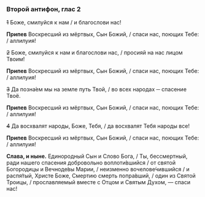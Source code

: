 ### Второй антифон, глас 2

~~1~~ Боже, смилуйся к нам / и благослови нас!

**Припев** Воскресший из мёртвых, Сын Божий, / спаси нас, поющих Тебе: / аллилуия!

~~2~~ Боже, смилуйся к нам и благослови нас, / просияй на нас лицом Твоим!

**Припев** Воскресший из мёртвых, Сын Божий, / спаси нас, поющих Тебе: / аллилуия!

~~3~~ Да позна́ем мы на земле путь Твой, / во всех народах ─ спасение Твоё.

**Припев** Воскресший из мёртвых, Сын Божий, / спаси нас, поющих Тебе: / аллилуия!

~~4~~ Да восхвалят народы, Боже, Тебя, / да восхвалят Тебя народы все!

**Припев** Воскресший из мёртвых, Сын Божий, / спаси нас, поющих Тебе: / аллилуия!

**Слава, и ныне.** Единородный Сын и Слово Бога, / Ты, бессмертный, ради нашего спасения добровольно воплоти́вшийся / от святой Богородицы и Вечноде́вы Марии, / неизменно вочелове́чившийся / и распя́тый, Христе Боже, Смертию смерть попра́вший, / один из Святой Троицы, / прославляемый вместе с Отцом и Святым Духом, — спаси нас!
